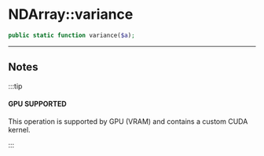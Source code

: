 # NDArray::variance

```php
public static function variance($a);
```

---

## Notes

:::tip

#### GPU SUPPORTED
This operation is supported by GPU (VRAM) and contains a custom CUDA kernel.

:::